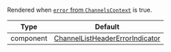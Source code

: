 Rendered when [`error` from `ChannelsContext`](/reactnative/contexts/channels-context#error) is true.

| Type | Default |
| - | - |
| component | [ChannelListHeaderErrorIndicator](https://github.com/GetStream/stream-chat-react-native/blob/master/src/components/ChannelList/ChannelListHeaderErrorIndicator.tsx) |
